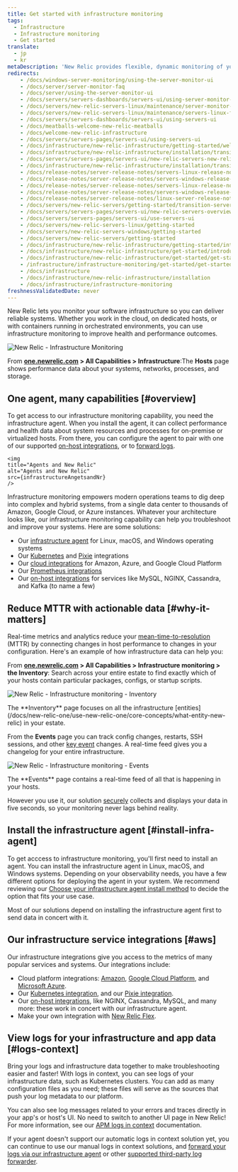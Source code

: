 ```yaml
---
title: Get started with infrastructure monitoring
tags:
  - Infrastructure
  - Infrastructure monitoring
  - Get started
translate:
  - jp
  - kr
metaDescription: 'New Relic provides flexible, dynamic monitoring of your entire infrastructure. Learn about features, installation, and use cases.'
redirects:
    - /docs/windows-server-monitoring/using-the-server-monitor-ui
    - /docs/server/server-monitor-faq
    - /docs/server/using-the-server-monitor-ui
    - /docs/servers/servers-dashboards/servers-ui/using-server-monitor-ui
    - /docs/servers/new-relic-servers-linux/maintenance/server-monitor-faq
    - /docs/servers/new-relic-servers-linux/maintenance/servers-linux-faq
    - /docs/servers/servers-dashboards/servers-ui/using-servers-ui
    - /docs/meatballs-welcome-new-relic-meatballs
    - /docs/welcome-new-relic-infrastructure
    - /docs/servers/servers-pages/servers-ui/using-servers-ui
    - /docs/infrastructure/new-relic-infrastructure/getting-started/welcome-new-relic-infrastructure
    - /docs/infrastructure/new-relic-infrastructure/installation/transition-servers-new-relic-infrastructure-0
    - /docs/servers/servers-pages/servers-ui/new-relic-servers-new-relic-infrastructure
    - /docs/infrastructure/new-relic-infrastructure/installation/transition-servers-new-relic-infrastructure
    - /docs/release-notes/server-release-notes/servers-linux-release-notes
    - /docs/release-notes/server-release-notes/servers-windows-release-notes
    - /docs/release-notes/server-release-notes/servers-linux-release-notes/feed
    - /docs/release-notes/server-release-notes/servers-windows-release-notes/feed
    - /docs/release-notes/server-release-notes/linux-server-release-notes/linux-server-120257
    - /docs/servers/new-relic-servers/getting-started/transition-servers-new-relic-infrastructure
    - /docs/servers/servers-pages/servers-ui/new-relic-servers-overview-ui-page
    - /docs/servers/servers-pages/servers-ui/use-servers-ui
    - /docs/servers/new-relic-servers-linux/getting-started
    - /docs/servers/new-relic-servers-windows/getting-started
    - /docs/servers/new-relic-servers/getting-started
    - /docs/infrastructure/new-relic-infrastructure/getting-started/introduction-new-relic-infrastructure
    - /docs/infrastructure/new-relic-infrastructure/get-started/introduction-new-relic-infrastructure
    - /docs/infrastructure/new-relic-infrastructure/get-started/get-started-infrastructure-monitoring
    - /infrastructure/infrastructure-monitoring/get-started/get-started-infrastructure-monitoring
    - /docs/infrastructure
    - /docs/infrastructure/new-relic-infrastructure/installation
    - /docs/infrastructure/infrastructure-monitoring
freshnessValidatedDate: never
---
```







New Relic lets you monitor your software infrastructure so you can deliver reliable systems. Whether you work in the cloud, on dedicated hosts, or with containers running in orchestrated environments, you can use infrastructure monitoring to improve health and performance outcomes.

<img
    title="New Relic - Infrastructure Monitoring"
    alt="New Relic - Infrastructure Monitoring"
    src={infrastructureOverviewUi}
/>
    <figcaption>
    From <DoNotTranslate>**[one.newrelic.com](https://one.newrelic.com) > All Capabilities > Infrastructure**</DoNotTranslate>:The <DoNotTranslate>**Hosts**</DoNotTranslate> page shows performance data about your systems, networks, processes, and storage.
    </figcaption>

## One agent, many capabilities [#overview]

To get access to our infrastructure monitoring capability, you need the infrastructure agent. When you install the agent, it can collect performance and health data about system resources and processes for on-premise or virtualized hosts. From there, you can configure the agent to pair with one of our supported [on-host integrations](/docs/integrations/host-integrations/getting-started/introduction-host-integrations), or to [forward logs](/docs/logs/enable-log-monitoring-new-relic/enable-log-monitoring-new-relic/forward-your-logs-using-infrastructure-agent).

    <img
    title="Agents and New Relic"
    alt="Agents and New Relic"
    src={infrastructureAngetsandNr}
    />

Infrastructure monitoring empowers modern operations teams to dig deep into complex and hybrid systems, from a single data center to thousands of Amazon, Google Cloud, or Azure instances. Whatever your architecture looks like, our infrastructure monitoring capability can help you troubleshoot and improve your systems. Here are some solutions:

* Our [infrastructure agent](/docs/infrastructure/install-infrastructure-agent/get-started/install-infrastructure-agent) for Linux, macOS, and Windows operating systems
* Our [Kubernetes](/docs/kubernetes-pixie/kubernetes-integration/installation/kubernetes-integration-install-configure) and [Pixie](/docs/kubernetes-pixie/auto-telemetry-pixie/get-started-auto-telemetry-pixie) integrations
* Our [cloud integrations](/docs/infrastructure/infrastructure-integrations/get-started/introduction-infrastructure-integrations/#cloud-integrations) for Amazon, Azure, and Google Cloud Platform
* Our [Prometheus integrations](/docs/infrastructure/prometheus-integrations/get-started/send-prometheus-metric-data-new-relic)
* Our [on-host integrations](/docs/infrastructure/infrastructure-integrations/get-started/introduction-infrastructure-integrations/#on-host-integrations) for services like MySQL, NGINX, Cassandra, and Kafka (to name a few) 

## Reduce MTTR with actionable data [#why-it-matters]

Real-time metrics and analytics reduce your [mean-time-to-resolution](https://newrelic.com/devops/how-to-reduce-mttr) (MTTR) by connecting changes in host performance to changes in your configuration. Here's an example of how infrastructure data can help you:

From <DoNotTranslate>**[one.newrelic.com](https://one.newrelic.com) > All Capabilities > Infrastructure monitoring >  the Inventory**</DoNotTranslate>: Search across your entire estate to find exactly which of your hosts contain particular packages, configs, or startup scripts.

<img
  title="New Relic - Infrastructure monitoring - Inventory"
  alt="New Relic - Infrastructure monitoring - Inventory"
  src={infrastructureInventory}
/>

<figcaption>
  The <DoNotTranslate>**Inventory**</DoNotTranslate> page focuses on all the infrastructure [entities](/docs/new-relic-one/use-new-relic-one/core-concepts/what-entity-new-relic) in your estate.
</figcaption>

From the <DoNotTranslate>**Events**</DoNotTranslate> page you can track config changes, restarts, SSH sessions, and other [key event](/docs/infrastructure-events-page#types) changes. A real-time feed gives you a changelog for your entire infrastructure.

<img
  title="New Relic - Infrastructure monitoring - Events"
  alt="New Relic - Infrastructure monitoring - Events"
  src={infrastructureEvents}
/>
<figcaption>
  The <DoNotTranslate>**Events**</DoNotTranslate> page contains a real-time feed of all that is happening in your hosts.
</figcaption>

However you use it, our solution [securely](/docs/infrastructure/new-relic-infrastructure/getting-started/infrastructure-security) collects and displays your data in five seconds, so your monitoring never lags behind reality.

## Install the infrastructure agent [#install-infra-agent]

To get acccess to infrastructure monitoring, you'll first need to install an agent. You can install the infrastructure agent in Linux, macOS, and Windows systems. Depending on your observability needs, you have a few different options for deploying the agent in your system. We recommend reviewing our [Choose your infrastructure agent install method](/docs/infrastructure/infrastructure-monitoring/get-started/choose-infra-install-method) to decide the option that fits your use case. 

Most of our solutions depend on installing the infrastructure agent first to send data in concert with it.

## Our infrastructure service integrations [#aws]

Our infrastructure integrations give you access to the metrics of many popular services and systems. Our integrations include:

* Cloud platform integrations: [Amazon](/docs/infrastructure/amazon-integrations/aws-integrations-list), [Google Cloud Platform](/docs/integrations/google-cloud-platform-integrations), and [Microsoft Azure](/docs/infrastructure/microsoft-azure-integrations/azure-integrations-list).
* Our [Kubernetes integration](/docs/kubernetes-pixie/kubernetes-integration/installation/kubernetes-integration-install-configure), and our [Pixie integration](/docs/kubernetes-pixie/auto-telemetry-pixie/get-started-auto-telemetry-pixie).
* Our [on-host integrations](/docs/infrastructure/host-integrations/host-integrations-list), like NGINX, Cassandra, MySQL, and many more: these work in concert with our infrastructure agent.
* Make your own integration with [New Relic Flex](/docs/introduction-new-relics-flex-integration).

## View logs for your infrastructure and app data [#logs-context]

Bring your logs and infrastructure data together to make troubleshooting easier and faster! With logs in context, you can see logs of your infrastructure data, such as Kubernetes clusters. You can add as many configuration files as you need; these files will serve as the sources that push your log metadata to our platform.

You can also see log messages related to your errors and traces directly in your app's or host's UI. No need to switch to another UI page in New Relic! For more information, see our [APM logs in context](/docs/apm/new-relic-apm/getting-started/get-started-logs-context) documentation.

If your <InlinePopover type="apm" /> agent doesn't support our automatic logs in context solution yet, you can continue to use our manual logs in context solutions, and [forward your logs via our infrastructure agent](/docs/logs/forward-logs/forward-your-logs-using-infrastructure-agent/) or other [supported third-party log forwarder](/docs/logs/forward-logs/enable-log-management-new-relic).
